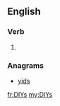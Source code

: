 ==English==

===Verb===
{{head|en}}

# {{en-third-person singular of|DIY}}

===Anagrams===
* [[yids#English|yids]]

[[fr:DIYs]]
[[my:DIYs]]